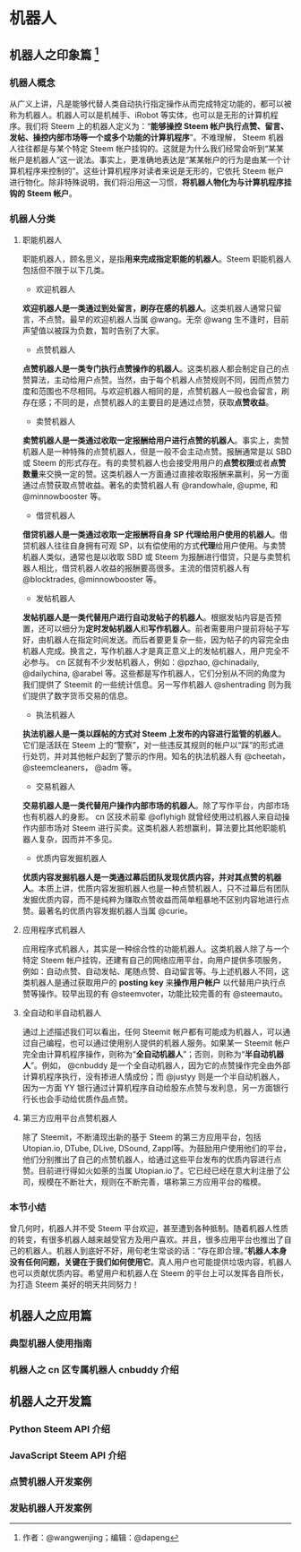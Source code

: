 # 机器人 {#jqrp} 
## 机器人之印象篇 ^[作者：\@wangwenjing；编辑：\@dapeng] {#jqrzyxp}
### 机器人概念 {#jqrgn}
从广义上讲，凡是能够代替人类自动执行指定操作从而完成特定功能的，都可以被称为机器人。机器人可以是机械手、iRobot 等实体，也可以是无形的计算机程序。我们将 Steem 上的机器人定义为：“**能够操控 Steem 帐户执行点赞、留言、发帖、操控内部市场等一个或多个功能的计算机程序**”。不难理解， Steem 机器人往往都是与某个特定 Steem 帐户挂钩的。这就是为什么我们经常会听到“某某帐户是机器人”这一说法。事实上，更准确地表达是“某某帐户的行为是由某一个计算机程序来控制的”。这些计算机程序对读者来说是无形的，它依托 Steem 帐户进行物化。除非特殊说明，我们将沿用这一习惯，**将机器人物化为与计算机程序挂钩的 Steem 帐户**。

### 机器人分类 {#jqrfl}
1. 职能机器人

    职能机器人，顾名思义，是指**用来完成指定职能的机器人**。Steem 职能机器人包括但不限于以下几类。

    - 欢迎机器人

    **欢迎机器人是一类通过到处留言，刷存在感的机器人**。这类机器人通常只留言，不点赞。最早的欢迎机器人当属 \@wang。无奈 \@wang 生不逢时，目前声望值以被踩为负数，暂时告别了大家。

    - 点赞机器人

    **点赞机器人是一类专门执行点赞操作的机器人**。这类机器人都会制定自己的点赞算法，主动给用户点赞。当然，由于每个机器人点赞规则不同，因而点赞力度和范围也不尽相同。与欢迎机器人相同的是，点赞机器人一般也会留言，刷存在感；不同的是，点赞机器人的主要目的是通过点赞，获取**点赞收益**。

    - 卖赞机器人

    **卖赞机器人是一类通过收取一定报酬给用户进行点赞的机器人**。事实上，卖赞机器人是一种特殊的点赞机器人，但是一般不会主动点赞。报酬通常是以 SBD 或 Steem 的形式存在。有的卖赞机器人也会接受用用户的**点赞权限**或者**点赞数量**来交换一定的赞。这类机器人一方面通过直接收取报酬来赢利，另一方面通过点赞获取点赞收益。著名的卖赞机器人有 \@randowhale, \@upme, 和 \@minnowbooster 等。

    - 借贷机器人

    **借贷机器人是一类通过收取一定报酬将自身 SP 代理给用户使用的机器人**。借贷机器人往往自身拥有可观 SP，以有偿使用的方式**代理**给用户使用。与卖赞机器人类似，通常也是以收取 SBD 或 Steem 为报酬进行借贷，只是与卖赞机器人相比，借贷机器人收益的报酬要高很多。主流的借贷机器人有 \@blocktrades, \@minnowbooster  等。

    - 发帖机器人

    **发帖机器人是一类代替用户进行自动发帖子的机器人**。根据发帖内容是否预置，还可以细分为**定时发帖机器人**和**写作机器人**。前者需要用户提前将帖子写好，由机器人在指定时间发送。而后者要更复杂一些，因为帖子的内容完全由机器人完成。换言之，写作机器人才是真正意义上的发帖机器人，用户完全不必参与。 cn 区就有不少发帖机器人，例如：\@pzhao, \@chinadaily, \@dailychina, \@arabel 等。这些都是写作机器人，它们分别从不同的角度为我们提供了 Steemit 的一些统计信息。另一写作机器人 \@shentrading  则为我们提供了数字货币交易的信息。

    - 执法机器人 

    **执法机器人是一类以踩帖的方式对 Steem 上发布的内容进行监管的机器人**。它们是活跃在 Steem 上的“警察”，对一些违反其规则的帐户以“踩”的形式进行处罚，并对其他帐户起到了警示的作用。知名的执法机器人有 \@cheetah， \@steemcleaners， \@adm 等。

    - 交易机器人

    **交易机器人是一类代替用户操作内部市场的机器人**。除了写作平台，内部市场也有机器人的身影。 cn 区技术前辈 \@oflyhigh 就曾经使用过机器人来自动操作内部市场对 Steem 进行买卖。这类机器人若想赢利，算法要比其他职能机器人复杂，因而并不多见。  

    - 优质内容发掘机器人

    **优质内容发掘机器人是一类通过幕后团队发现优质内容，并对其点赞的机器人**。本质上讲，优质内容发掘机器人也是一种点赞机器人，只不过幕后有团队发掘优质内容，而不是纯粹为赚取点赞收益而简单粗暴地不区别内容地进行点赞。最著名的优质内容发掘机器人当属 \@curie。

2. 应用程序式机器人

    应用程序式机器人，其实是一种综合性的功能机器人。这类机器人除了与一个特定 Steem 帐户挂钩，还建有自己的网络应用平台，向用户提供多项服务，例如：自动点赞、自动发帖、尾随点赞、自动留言等。与上述机器人不同，这类机器人是通过获取用户的 **posting key** 来**操作用户帐户** 以代替用户执行点赞等操作。较早出现的有 \@steemvoter，功能比较完善的有 \@steemauto。  

3. 全自动和半自动机器人

    通过上述描述我们可以看出，任何 Steemit 帐户都有可能成为机器人，可以通过自己编程，也可以通过使用别人提供的机器人服务。如果某一 Steemit 帐户完全由计算机程序操作，则称为“**全自动机器人**”；否则，则称为“**半自动机器人**”。例如， \@cnbuddy 是一个全自动机器人，因为它的点赞操作完全由外部计算机程序执行，没有掺进人情成份；而 \@justyy 则是一个半自动机器人，因为一方面 YY 银行通过计算机程序自动给股东点赞与发利息，另一方面银行行长也会手动给优质作品点赞。

4. 第三方应用平台点赞机器人

    除了 Steemit，不断涌现出新的基于 Steem 的第三方应用平台，包括 Utopian.io, DTube, DLive, DSound, Zappl等。为鼓励用户使用他们的平台，他们分别推出了自己的点赞机器人，给通过这些平台发布的优质内容进行点赞。目前进行得如火如荼的当属 Utopian.io了。它已经已经在意大利注册了公司，规模在不断壮大，规则在不断完善，堪称第三方应用平台的楷模。

### 本节小结 {#bjxj}
曾几何时，机器人并不受 Steem 平台欢迎，甚至遭到各种抵制。随着机器人性质的转变，有很多机器人越来越受官方及用户喜欢。并且，很多应用平台也推出了自己的机器人。机器人到底好不好，用句老生常谈的话：“存在即合理。”**机器人本身没有任何问题，关键在于我们如何使用它**。真人用户也可能提供垃圾内容，机器人也可以贡献优质内容。希望用户和机器人在 Steem 的平台上可以发挥各自所长，为打造 Steem 美好的明天共同努力！

## 机器人之应用篇 {#jqrzyyp}
### 典型机器人使用指南 {#dxjqrsyzn}

### 机器人之 cn 区专属机器人 cnbuddy 介绍 {#cnbot_cnbuddy}

## 机器人之开发篇 {#jqrzkfp}
### Python Steem API 介绍 {#python_api}

### JavaScript Steem API 介绍 {#JavaScript_api}

### 点赞机器人开发案例 {#upvotebot}

### 发贴机器人开发案例 {#postbot}

